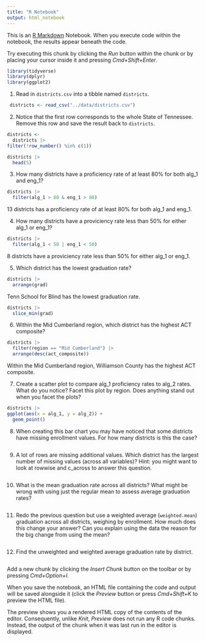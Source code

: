 ```yaml
---
title: "R Notebook"
output: html_notebook
---
```


This is an [R Markdown](http://rmarkdown.rstudio.com) Notebook. When you execute code within the notebook, the results appear beneath the code. 

Try executing this chunk by clicking the *Run* button within the chunk or by placing your cursor inside it and pressing *Cmd+Shift+Enter*. 

```r
library(tidyverse)
library(dplyr)
library(ggplot2)
```


1. Read in `districts.csv` into a tibble named `districts`.
```r
 districts <- read_csv("../data/districts.csv")
```

2. Notice that the first row corresponds to the whole State of Tennessee. Remove this row and save the result back to `districts`.
```r
districts <-
  districts |> 
filter(!row_number() %in% c(1))
```
```r

districts |> 
  head(5)
```
3. How many districts have a proficiency rate of at least 80% for both alg_1 and eng_1?
```r
districts |> 
  filter(alg_1 > 80 & eng_1 > 80) 
```
13 districts has a proficiency rate of at least 80% for both alg_1 and eng_1.

4. How many districts have a proviciency rate less than 50% for either alg_1 or eng_1?
```r
districts |> 
  filter(alg_1 < 50 | eng_1 < 50) 
```
8 districts have a proviciency rate less than 50% for either alg_1 or eng_1.

5. Which district has the lowest graduation rate?
```r
districts |> 
  arrange(grad)
```
Tenn School for Blind has the lowest graduation rate.
```r
districts |> 
  slice_min(grad)
```

6. Within the Mid Cumberland region, which district has the highest ACT composite?
```r
districts |> 
  filter(region == "Mid Cumberland") |> 
  arrange(desc(act_composite))
```
Within the Mid Cumberland region, Williamson County has the highest ACT composite. 

7. Create a scatter plot to compare alg_1 proficiency rates to alg_2 rates. What do you notice? Facet this plot by region. Does anything stand out when you facet the plots?
```r
districts |> 
ggplot(aes(x = alg_1, y = alg_2)) +
  geom_point()
```

8. When creating this bar chart you may have noticed that some districts have missing enrollment values. For how many districts is this the case?
```r

```

9. A lot of rows are missing additional values. Which district has the largest number of missing values (across all variables)? Hint: you might want to look at rowwise and c_across to answer this question.
```r

```

10. What is the mean graduation rate across all districts? What might be wrong with using just the regular mean to assess average graduation rates?
```r

```

11. Redo the previous question but use a weighted average (`weighted.mean`) graduation across all districts, weighing by enrollment. How much does this change your answer? Can you explain using the data the reason for the big change from using the mean?
```r

```

12. Find the unweighted and weighted average graduation rate by district.
```r

```





Add a new chunk by clicking the *Insert Chunk* button on the toolbar or by pressing *Cmd+Option+I*.

When you save the notebook, an HTML file containing the code and output will be saved alongside it (click the *Preview* button or press *Cmd+Shift+K* to preview the HTML file). 

The preview shows you a rendered HTML copy of the contents of the editor. Consequently, unlike *Knit*, *Preview* does not run any R code chunks. Instead, the output of the chunk when it was last run in the editor is displayed.